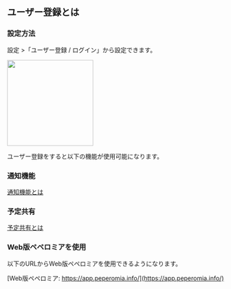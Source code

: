 
## ユーザー登録とは


### 設定方法

設定 >「ユーザー登録 / ログイン」から設定できます。


<img src="../../../account_001.png" width="200"/>


ユーザー登録をすると以下の機能が使用可能になります。

### 通知機能

[通知機能とは](/general/notification)

### 予定共有

[予定共有とは](/general/share)


### Web版ペペロミアを使用

以下のURLからWeb版ペペロミアを使用できるようになります。

[Web版ペペロミア: https://app.peperomia.info/](https://app.peperomia.info/)









